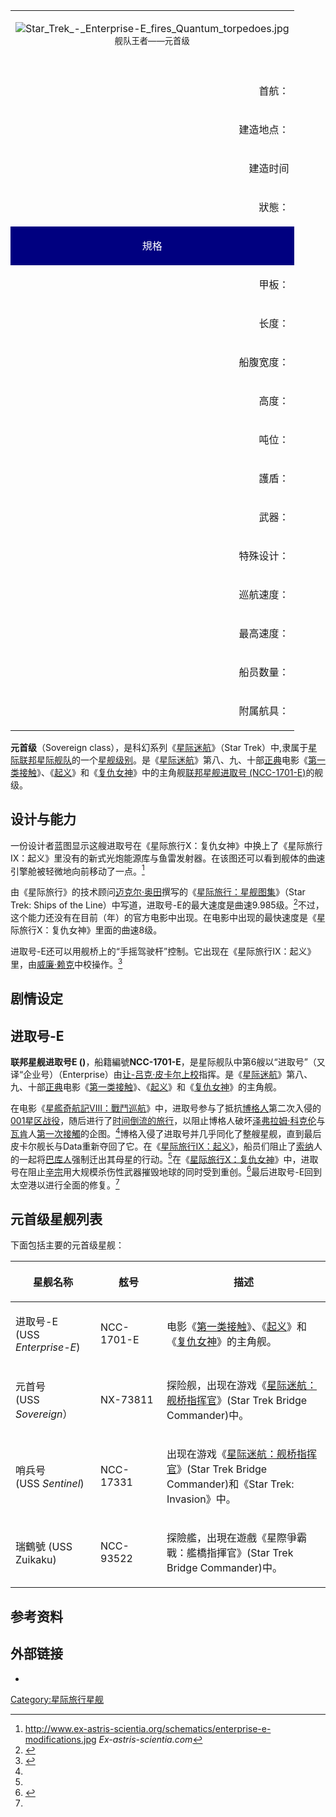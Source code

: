 {{noteTA
|G1=StarTrek
}}
{{Pathnav|星际旅行|星际旅行舰级列表}}
{| border="1" align="right" cellpadding="2" cellspacing="0" width=300
| colspan="2" align="center"|  [[File:Star_Trek_-_Enterprise-E_fires_Quantum_torpedoes.jpg|right]] <br /><small>舰队王者——元首级</small><BR><BR>

|-
|align="right" | 首航：
| 2372年10月30日
|-
|align="right" | 建造地点：
| [[地球|地球]] 旧金山星舰造船厂
|-
|align="right" | 建造时间
| 第一次：2372年-？
|-
|align="right" | 狀態：
| '''活动''': <br />2372年至 ？
|- 
!colspan="2" style="color: white; height: 30px; background: navy;"|規格
|-
| align="right" | 甲板：
|  24[[层|层]]
|-
| align="right" | 长度：
| 685.3 [[米_(单位)|米]]<br />''（具体数字各参考来源不一致）''
|-
| align="right" | 船腹宽度：
| 250.6 [[米_(单位)|米]]<br />''（具体数字各参考来源不一致）''
|-
| align="right" | 高度：
| 88.2 [[米_(单位)|米]]<br />''（具体数字各参考来源不一致）''
|-
| align="right" | 吨位：
| 3 205 000 [[吨（排水量）|吨]]<br />''（一说34 900 000[[吨|公尺吨]]）''
|-
| align="right" | 護盾：
| [[偏导护盾|偏导护盾]]
|-
| align="right" | 武器：
| X型相位砲阵列：12门  <br /> ''后升级为16门''<br /> 前量子鱼雷发射炮：1门<br /> 前光子鱼雷发射炮：3门<br /> 后光子鱼雷发射炮：6门<br />
|-
| align="right" | 特殊设计：
| [[量子鱼雷|量子鱼雷]]<br /> [[曲速九级引擎|曲速九级引擎]]<br /> [[紧急医疗全息程序|紧急医疗全息程序]]（EMH）
|-
| align="right" | 巡航速度：
| [[曲速|曲速]]：6<br />''（具体数字各参考来源不一致）''
|-
| align="right" | 最高速度：
| 曲速：9.985<br />''（一说9.99，实际出现最高为8）''
|-
| align="right" | 船员数量：
| 855<br />''（一说520）''<ref>{{Cite web |url=http://bbs.flyine.net/thread-31304-1-1.html |title=联邦星舰档案室 星联第八舰队星舰扫盲办 元首级星舰数据库 |accessdate=2012-07-14 |archive-date=2012-08-17 |archive-url=https://web.archive.org/web/20120817134623/http://bbs.flyine.net/thread-31304-1-1.html |dead-url=no }}</ref><ref>《Starship Handbook vol 1》星舰手册 第一卷.P<sub>36</sub></ref>
|-
| align="right" | 附属航具：
| [[穿梭机|穿梭机]]<br />[[舰长小艇|舰长小艇]]<br />[[argo|argo]]
|}
'''元首级'''（Sovereign class），是科幻系列《[[星际迷航|星际迷航]]》（Star Trek）中,隶属于[[星际联邦|星际联邦]][[星际舰队|星际舰队]]的一个[[星际旅行舰级列表|星舰级别]]。是《[[星际迷航|星际迷航]]》第八、九、十部[[正典|正典]]电影《[[星际旅行VIII：第一类接触|第一类接触]]》、《[[星际旅行IX：起义|起义]]》和《[[星际旅行X：复仇女神|复仇女神]]》中的主角舰[[联邦星舰进取号_(NCC-1701-E)|联邦星舰进取号 (NCC-1701-E)]]的舰级。


== 设计与能力 ==
一份设计者蓝图显示这艘进取号在《星际旅行X：复仇女神》中换上了《星际旅行IX：起义》里没有的新式光炮能源库与鱼雷发射器。在该图还可以看到舰体的曲速引擎舱被轻微地向前移动了一点。<ref>[http://www.ex-astris-scientia.org/schematics/enterprise-e-modifications.jpg http://www.ex-astris-scientia.org/schematics/enterprise-e-modifications.jpg] {{Wayback|url=http://www.ex-astris-scientia.org/schematics/enterprise-e-modifications.jpg |date=20150906024403 }} ''Ex-astris-scientia.com''</ref>

由《星际旅行》的技术顾问[[迈克尔·奥田|迈克尔·奥田]]撰写的《[[星际旅行：星舰图集|星际旅行：星舰图集]]》（Star Trek: Ships of the Line）中写道，进取号-E的最大速度是曲速9.985级。<ref name="Ship Guide">{{cite book|title=[[星际旅行：星舰图集|星际旅行：星舰图集]]|last=Okuda|first=Michael|coauthors=Clark, Margaret with Doug Drexler|publisher=Simon & Schuster Adult Publishing Group|id=ISBN 1-4165-3243-9|year=2006年11月}}</ref>不过，这个能力还没有在目前（{{CURRENTYEAR}}年）的官方电影中出现。在电影中出现的最快速度是《星际旅行X：复仇女神》里面的曲速8级。

进取号-E还可以用舰桥上的“手摇驾驶杆”控制。它出现在《星际旅行IX：起义》里，由[[威廉·赖克|威廉·赖克]]中校操作。<ref name="Encyclopedia">{{cite book|title=[[星际旅行百科全书|星际旅行百科全书]]|last=Okuda|first=Michael|coauthors=Okuda, Denise with Debbie Mirek|publisher=Pocket Books|id=ISBN 0-671-53609-5|year=1999}}</ref>

== 剧情设定 ==
== 进取号-E ==
{{main|联邦星舰进取号 (NCC-1701-E)}}
'''联邦星舰进取号E ({{lang|en|USS Enterprise-E}})'''，船籍編號'''NCC-1701-E'''，是星际舰队中第6艘以“进取号”（又译“企业号）（Enterprise）由[[让-吕克·皮卡尔|让-吕克·皮卡尔]][[上校_(星际旅行)|上校]]指挥。是《[[星际迷航|星际迷航]]》第八、九、十部[[正典|正典]]电影《[[星际旅行VIII：第一类接触|第一类接触]]》、《[[星际旅行IX：起义|起义]]》和《[[星际旅行X：复仇女神|复仇女神]]》的主角舰。

在电影《[[星艦奇航記VIII：戰鬥巡航|星艦奇航記VIII：戰鬥巡航]]》中，进取号参与了抵抗[[博格_(星际旅行)|博格人]]第二次入侵的[[001星区战役|001星区战役]]，随后进行了[[时间旅行|时间倒流的旅行]]，以阻止博格人破坏[[泽弗拉姆·科克伦|泽弗拉姆·科克伦]]与[[瓦肯|瓦肯]]人[[第一次接觸|第一次接觸]]的企图。<ref name="Encyclopedia" />博格入侵了进取号并几乎同化了整艘星舰，直到最后皮卡尔舰长与Data重新夺回了它。在《[[星际旅行IX：起义|星际旅行IX：起义]]》，船员们阻止了[[索纳|索纳]]人的一起将[[巴库人|巴库人]]强制迁出其母星的行动。<ref name="Encyclopedia" />在《[[星戰啓示錄|星际旅行X：复仇女神]]》中，进取号在阻止[[辛宗|辛宗]]用大规模杀伤性武器摧毁地球的同时受到重创。<ref name="Nemesis">{{cite episode|title=[[星际旅行X：复仇女神|星际旅行X：复仇女神]]}}</ref>最后进取号-E回到太空港以进行全面的修复。<ref name="Nemesis" />

== 元首级星舰列表 ==
下面包括主要的元首级星舰：

{|class="wikitable" width=69%
|- bgcolor="#e7e8ff"
!width=120px|星舰名称
!width=90px|舷号
!描述
|-
|进取号-E<br />(USS ''Enterprise-E'')
|NCC-1701-E
|电影《[[星际旅行VIII：第一类接触|第一类接触]]》、《[[星际旅行IX：起义|起义]]》和《[[星际旅行X：复仇女神|复仇女神]]》的主角舰。
|-
|元首号<br />(USS ''Sovereign''）
|NX-73811
|探险舰，出现在游戏《[[星际迷航：舰桥指挥官|星际迷航：舰桥指挥官]]》(Star Trek Bridge Commander)中。
|-
|哨兵号<br />(USS ''Sentinel'')
|NCC-17331
|出现在游戏《[[星际迷航：舰桥指挥官|星际迷航：舰桥指挥官]]》(Star Trek Bridge Commander)和《Star Trek: Invasion》中。
|-
|瑞鶴號
(USS Zuikaku)
|NCC-93522
|探險艦，出現在遊戲《星際爭霸戰：艦橋指揮官》(Star Trek Bridge Commander)中。
|}

== 参考资料 ==
{{Reflist}}

== 外部链接 ==
* {{Memoryalpha|Sovereign Class|元首级星舰}}

{{星际旅行}}
[[Category:星际旅行星舰|Category:星际旅行星舰]]